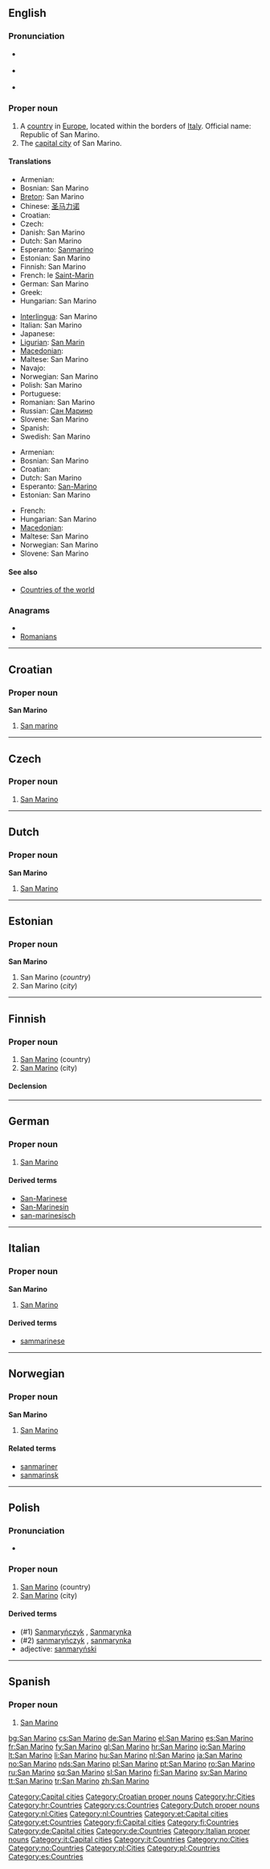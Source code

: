 {{also|San Mariño}}
==English==

===Pronunciation===
* {{a|UK}} {{IPA|/ˌsæn məˈɹi.nəʊ/}}
* {{a|US}} {{IPA|/ˌsæn məˈɹi.noʊ/}}
* {{audio|en-us-San Marino.ogg|Audio (US)}}

===Proper noun===
{{en-proper noun}}

# A [[country]] in [[Europe]], located within the borders of [[Italy]]. Official name: Republic of San Marino.
# The [[capital city]] of San Marino.

====Translations====
{{trans-top|Republic of San Marino}}
* Armenian: {{t-|hy|Սան Մարինո|tr=San Marino}}
* Bosnian: San Marino {{m}}
* [[Breton]]: San Marino
* Chinese: [[圣马力诺]]
* Croatian: {{t+|hr|San Marino|m}}
* Czech: {{t+|cs|San Marino|n}}
* Danish: San Marino
* Dutch: San Marino
* Esperanto: [[Sanmarino]]
* Estonian: San Marino
* Finnish: San Marino
* French: le [[Saint-Marin]] {{m}}
* German: San Marino
* Greek: {{t+|el|Άγιος Μαρίνος|m|tr=Ágios Marínos}}
* Hungarian: San Marino
{{trans-mid}}
* [[Interlingua]]: San Marino
* Italian: San Marino {{f}}
* Japanese: {{t-|ja|サン・マリノ|tr=san marino}}
* [[Ligurian]]: [[San Marin]]
* [[Macedonian]]: {{t|mk|Сан Марино|tr=San Maríno}}
* Maltese: San Marino
* Navajo: {{tø|nv|San Mawínoo bikéyah}}
* Norwegian: San Marino
* Polish: San Marino
* Portuguese: {{t+|pt|São Marinho}}
* Romanian: San Marino
* Russian: [[Сан Марино]]
* Slovene: San Marino
* Spanish: {{t+|es|San Marino}}
* Swedish: San Marino
{{trans-bottom}}

{{trans-top|capital city}}
* Armenian: {{t-|hy|Սան Մարինո|tr=San Marino}}
* Bosnian: San Marino {{m}}
* Croatian: {{t+|hr|San Marino|m}}
* Dutch: San Marino
* Esperanto: [[San-Marino]]
* Estonian: San Marino
{{trans-mid}}
* French: {{t+|fr|Saint-Marin}}
* Hungarian: San Marino
* [[Macedonian]]: {{t|mk|Сан Марино|tr=San Maríno}}
* Maltese: San Marino
* Norwegian: San Marino
* Slovene: San Marino
{{trans-bottom}}

====See also====
* [[Appendix:Countries of the world|Countries of the world]]

===Anagrams===
* {{alphagram|aaimnnors}}
* [[Romanians#English|Romanians]]


[[Category:Capital cities]]

----

==Croatian==

===Proper noun===
'''San Marino''' {{m}}

# [[#English|San marino]]

[[Category:Croatian proper nouns]]
[[Category:hr:Cities]]
[[Category:hr:Countries]]

----

==Czech==

===Proper noun===
{{cs-proper noun|g=n}}

# [[#English|San Marino]]

[[Category:cs:Countries]]

----

==Dutch==
{{wikipedia|lang=nl}}

===Proper noun===
'''San Marino''' {{m}}

# [[San Marino#English|San Marino]]

[[Category:Dutch proper nouns]]
[[Category:nl:Cities]]
[[Category:nl:Countries]]

----

==Estonian==

===Proper noun===
'''San Marino'''

# San Marino (''country'')
# San Marino (''city'')

[[Category:et:Capital cities]]
[[Category:et:Countries]]

----

==Finnish==
{{wikipedia|lang=fi}}

===Proper noun===
{{infl|fi|proper noun}}

# [[#English|San Marino]] (country)
# [[#English|San Marino]] (city)

====Declension====
{{fi-decl-valo|San Marin|np=1}}

[[Category:fi:Capital cities]]
[[Category:fi:Countries]]

----

==German==
{{wikipedia|lang=de}}

===Proper noun===
{{infl|de|proper noun|g=n}}

# [[#English|San Marino]]

====Derived terms====
* [[San-Marinese]]
* [[San-Marinesin]]
* [[san-marinesisch]]

[[Category:de:Capital cities]]
[[Category:de:Countries]]

----

==Italian==
{{wikipedia|lang=it}}

===Proper noun===
'''San Marino''' {{m}}

# [[#English|San Marino]]

====Derived terms====
* [[sammarinese]]

[[Category:Italian proper nouns]]
[[Category:it:Capital cities]]
[[Category:it:Countries]]

----

==Norwegian==

===Proper noun===
'''San Marino'''

# [[#English|San Marino]]

====Related terms====
* [[sanmariner]]
* [[sanmarinsk]]

[[Category:no:Cities]]
[[Category:no:Countries]]

----

==Polish==

===Pronunciation===
* {{audio|Pl-San Marino.ogg|Audio}}

===Proper noun===
{{infl|pl|proper noun|g=n|undeclinable}}

# [[#English|San Marino]] (country)
# [[#English|San Marino]] (city)

====Derived terms====
* (#1) [[Sanmaryńczyk]] {{m}}, [[Sanmarynka]] {{f}}
* (#2) [[sanmaryńczyk]] {{m}}, [[sanmarynka]] {{f}}
* adjective: [[sanmaryński]]

[[Category:pl:Cities]]
[[Category:pl:Countries]]

----

==Spanish==
{{wikipedia|lang=es}}
===Proper noun===
{{es-proper noun}}

# [[#English|San Marino]]

[[Category:es:Countries]]

[[bg:San Marino]]
[[cs:San Marino]]
[[de:San Marino]]
[[el:San Marino]]
[[es:San Marino]]
[[fr:San Marino]]
[[fy:San Marino]]
[[gl:San Marino]]
[[hr:San Marino]]
[[io:San Marino]]
[[lt:San Marino]]
[[li:San Marino]]
[[hu:San Marino]]
[[nl:San Marino]]
[[ja:San Marino]]
[[no:San Marino]]
[[nds:San Marino]]
[[pl:San Marino]]
[[pt:San Marino]]
[[ro:San Marino]]
[[ru:San Marino]]
[[sq:San Marino]]
[[sl:San Marino]]
[[fi:San Marino]]
[[sv:San Marino]]
[[tt:San Marino]]
[[tr:San Marino]]
[[zh:San Marino]]
